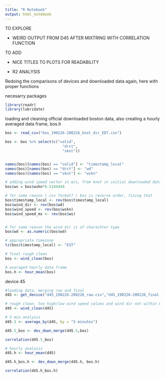 ```yaml
---
title: "R Notebook"
output: html_notebook
---
```


TO EXPLORE

 - WEIRD OUTPUT FROM D45 AFTER MIXTRING WITH CORRELATION FUNCTION 


TO ADD

 - NICE TITLES TO PLOTS FOR READABILITY

 - R2 ANALYSIS


Redoing the comparisons of devices and downloaded data again, here with proper functions

necesarry packages
```r

library(readr)
library(lubridate)


```

loading and cleaning official downloaded boston data, also creating a hourly averaged data frame, bos.h
```r
bos <- read_csv("bos_190226-200226_knot_dir_EDT.csv") 

bos <- bos %>% select(c("valid",
                          "drct", 
                          "sknt")) 


names(bos)[names(bos) == "valid"] <- "timestamp_local"
names(bos)[names(bos) == "drct"] <- "wd"
names(bos)[names(bos) == "sknt"] <- "wskn"

# adding wind speed vector in m/s, from knot in initial downloaded data
bos$ws = bos$wskn*0.5144444 

# for some reason ( csv format? ) bos is reverse order, fixing that
bos$timestamp_local <- rev(bos$timestamp_local)
bos$wind_dir <- rev(bos$wd)
bos$wind_speed <- rev(bos$wskn)
bos$wind_speed_ms <- rev(bos$ws)


# for some reason the wind dir is of charachter type
bos$wd <- as.numeric(bos$wd)

# appropriate timezone
tz(bos$timestamp_local) <- "EST" 

# final rough clean
bos <- wind_clean(bos)

# averaged hourly data frame
bos.h <- hour_mean(bos)


```


device 45
```r
#loading data, merging raw and final
d45 <- get_device("d45_190226-200226_raw.csv","d45_190226-200226_final.csv","d45")

# rough clean, too high/low wind speed values and wind dir not within 0-360 
d45 <- wind_clean(d45)

# 5 min analysis
d45.5 <- average_by(d45, by = "5 minutes")

d45.5_bos <- dev_down_merge(d45.5,bos)

correlation(d45.5_bos)

# hourly analysis
d45.h <- hour_mean(d45)

d45.h_bos.h <- dev_down_merge(d45.h, bos.h) 

correlation(d45.h_bos.h)

```










